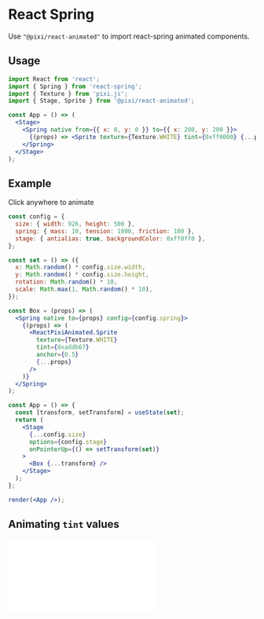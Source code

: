 # React Spring

Use `"@pixi/react-animated"` to import react-spring animated components.

## Usage

```jsx
import React from 'react';
import { Spring } from 'react-spring';
import { Texture } from 'pixi.js';
import { Stage, Sprite } from '@pixi/react-animated';

const App = () => (
  <Stage>
    <Spring native from={{ x: 0, y: 0 }} to={{ x: 200, y: 200 }}>
      {(props) => <Sprite texture={Texture.WHITE} tint={0xff0000} {...props} />}
    </Spring>
  </Stage>
);
```

## Example

Click anywhere to animate

```jsx live noInline
const config = {
  size: { width: 926, height: 500 },
  spring: { mass: 10, tension: 1000, friction: 100 },
  stage: { antialias: true, backgroundColor: 0xff0ff0 },
};

const set = () => ({
  x: Math.random() * config.size.width,
  y: Math.random() * config.size.height,
  rotation: Math.random() * 10,
  scale: Math.max(1, Math.random() * 10),
});

const Box = (props) => (
  <Spring native to={props} config={config.spring}>
    {(props) => (
      <ReactPixiAnimated.Sprite
        texture={Texture.WHITE}
        tint={0xaddb67}
        anchor={0.5}
        {...props}
      />
    )}
  </Spring>
);

const App = () => {
  const [transform, setTransform] = useState(set);
  return (
    <Stage
      {...config.size}
      options={config.stage}
      onPointerUp={() => setTransform(set)}
    >
      <Box {...transform} />
    </Stage>
  );
};

render(<App />);
```

## Animating `tint` values

<iframe
  height={500}
  scrolling="no"
  title="ReactSpring - Animating Color Values"
  src="//codepen.io/inlet/embed/jOrpLOR/?height=300&theme-id=33987&default-tab=result&embed-version=2"
  frameBorder="no"
  allowFullScreen={true}
  style={{ width: '100%' }}
/>
